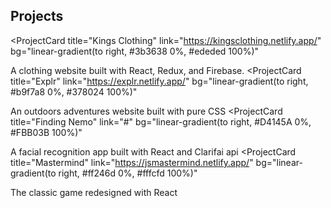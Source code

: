 ## Projects

<ProjectCard
  title="Kings Clothing"
  link="https://kingsclothing.netlify.app/"
  bg="linear-gradient(to right, #3b3638 0%, #ededed 100%)"
>
A clothing website built with React, Redux, and Firebase.
</ProjectCard>
<ProjectCard
  title="Explr"
  link="https://explr.netlify.app/"
  bg="linear-gradient(to right, #b9f7a8 0%, #378024 100%)"
>
  An outdoors adventures website built with pure CSS
</ProjectCard>
<ProjectCard
  title="Finding Nemo"
  link="#"
  bg="linear-gradient(to right, #D4145A 0%, #FBB03B 100%)"
>
  A facial recognition app built with React and Clarifai api
</ProjectCard>
<ProjectCard
  title="Mastermind"
  link="https://jsmastermind.netlify.app/"
  bg="linear-gradient(to right, #ff246d 0%, #fffcfd 100%)"
>
  The classic game redesigned with React
</ProjectCard>
